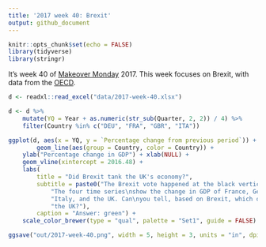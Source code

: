 ```yaml
---
title: '2017 week 40: Brexit'
output: github_document
---
```


```r
knitr::opts_chunk$set(echo = FALSE)
library(tidyverse)
library(stringr)
```

It's week 40 of [Makeover Monday](http://www.makeovermonday.co.uk/data/) 2017. This week focuses on Brexit, with data from the [OECD](https://data.oecd.org/gdp/quarterly-gdp.htm).

```r
d <- readxl::read_excel("data/2017-week-40.xlsx")
```


```r
d <- d %>% 
    mutate(YQ = Year + as.numeric(str_sub(Quarter, 2, 2)) / 4) %>% 
    filter(Country %in% c("DEU", "FRA", "GBR", "ITA"))

ggplot(d, aes(x = YQ, y = `Percentage change from previous period`)) + 
        geom_line(aes(group = Country, color = Country)) + 
    ylab("Percentage change in GDP") + xlab(NULL) + 
    geom_vline(xintercept = 2016.48) + 
    labs(
        title = "Did Brexit tank the UK's economy?", 
        subtitle = paste0("The Brexit vote happened at the black vertical line.", 
            "The four time series\nshow the change in GDP of France, Germany, ", 
            "Italy, and the UK. Can\nyou tell, based on Brexit, which one is ", 
            "the UK?"), 
        caption = "Answer: green") + 
    scale_color_brewer(type = "qual", palette = "Set1", guide = FALSE)

ggsave("out/2017-week-40.png", width = 5, height = 3, units = "in", dpi = 303)

```
